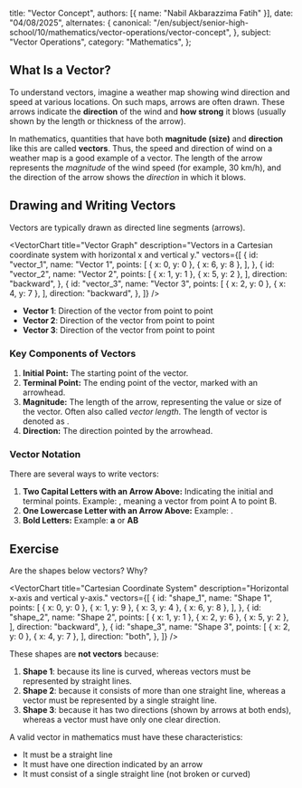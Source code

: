 
  title: "Vector Concept",
  authors: [{ name: "Nabil Akbarazzima Fatih" }],
  date: "04/08/2025",
  alternates: {
    canonical:
      "/en/subject/senior-high-school/10/mathematics/vector-operations/vector-concept",
  },
  subject: "Vector Operations",
  category: "Mathematics",
};

## What Is a Vector?

To understand vectors, imagine a weather map showing wind direction and speed at various locations. On such maps, arrows are often drawn. These arrows indicate the **direction** of the wind and **how strong** it blows (usually shown by the length or thickness of the arrow).

In mathematics, quantities that have both **magnitude (size)** and **direction** like this are called **vectors**. Thus, the speed and direction of wind on a weather map is a good example of a vector. The length of the arrow represents the _magnitude_ of the wind speed (for example, 30 km/h), and the direction of the arrow shows the _direction_ in which it blows.

## Drawing and Writing Vectors

Vectors are typically drawn as directed line segments (arrows).

<VectorChart
  title="Vector Graph"
  description="Vectors in a Cartesian coordinate system with horizontal x and vertical y."
  vectors={[
    {
      id: "vector_1",
      name: "Vector 1",
      points: [
        { x: 0, y: 0 },
        { x: 6, y: 8 },
      ],
    },
    {
      id: "vector_2",
      name: "Vector 2",
      points: [
        { x: 1, y: 1 },
        { x: 5, y: 2 },
      ],
      direction: "backward",
    },
    {
      id: "vector_3",
      name: "Vector 3",
      points: [
        { x: 2, y: 0 },
        { x: 4, y: 7 },
      ],
      direction: "backward",
    },
  ]}
/>

- **Vector 1**: Direction of the vector from point <InlineMath math="(0, 0)" /> to point <InlineMath math="(6, 8)" />
- **Vector 2**: Direction of the vector from point <InlineMath math="(5, 2)" /> to point <InlineMath math="(1, 1)" />
- **Vector 3**: Direction of the vector from point <InlineMath math="(4, 7)" /> to point <InlineMath math="(2, 0)" />

### Key Components of Vectors

1.  **Initial Point:** The starting point of the vector.
2.  **Terminal Point:** The ending point of the vector, marked with an arrowhead.
3.  **Magnitude:** The length of the arrow, representing the value or size of the vector. Often also called _vector length_. The length of vector <InlineMath math="\overrightarrow{AB}" /> is denoted as <InlineMath math="|\overrightarrow{AB}|" />.
4.  **Direction:** The direction pointed by the arrowhead.

### Vector Notation

There are several ways to write vectors:

1.  **Two Capital Letters with an Arrow Above:** Indicating the initial and terminal points. Example: <InlineMath math="\overrightarrow{AB}" />, meaning a vector from point A to point B.
2.  **One Lowercase Letter with an Arrow Above:** Example: <InlineMath math="\vec{a}" />.
3.  **Bold Letters:** Example: **a** or **AB**

## Exercise

Are the shapes below vectors? Why?

<VectorChart
  title="Cartesian Coordinate System"
  description="Horizontal x-axis and vertical y-axis."
  vectors={[
    {
      id: "shape_1",
      name: "Shape 1",
      points: [
        { x: 0, y: 0 },
        { x: 1, y: 9 },
        { x: 3, y: 4 },
        { x: 6, y: 8 },
      ],
    },
    {
      id: "shape_2",
      name: "Shape 2",
      points: [
        { x: 1, y: 1 },
        { x: 2, y: 6 },
        { x: 5, y: 2 },
      ],
      direction: "backward",
    },
    {
      id: "shape_3",
      name: "Shape 3",
      points: [
        { x: 2, y: 0 },
        { x: 4, y: 7 },
      ],
      direction: "both",
    },
  ]}
/>

These shapes are **not vectors** because:

1. **Shape 1**: because its line is curved, whereas vectors must be represented by straight lines.
2. **Shape 2**: because it consists of more than one straight line, whereas a vector must be represented by a single straight line.
3. **Shape 3**: because it has two directions (shown by arrows at both ends), whereas a vector must have only one clear direction.

A valid vector in mathematics must have these characteristics:

- It must be a straight line
- It must have one direction indicated by an arrow
- It must consist of a single straight line (not broken or curved)
